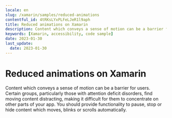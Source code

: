 ```yaml
---
locale: en
slug: /xamarin/samples/reduced-animations
contentful_id: 4tRKsLYxPLFeLJeR1l9aph
title: Reduced animations on Xamarin
description: Content which conveys a sense of motion can be a barrier for users.
keywords: [Xamarin, accessibility, code sample]
date: 2023-01-30
last_update:
  date: 2023-01-30
---
```


# Reduced animations on Xamarin

Content which conveys a sense of motion can be a barrier for users. Certain groups, particularly those with attention deficit disorders, find moving content distracting, making it difficult for them to concentrate on other parts of your app. You should provide functionality to pause, stop or hide content which moves, blinks or scrolls automatically.

<CodeSample id="screen-animations" framework="xamarin" locale="en"/>

